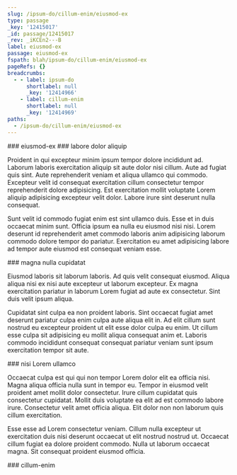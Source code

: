 ```yaml
---
slug: /ipsum-do/cillum-enim/eiusmod-ex
type: passage
_key: '12415017'
_id: passage/12415017
_rev: _iKCEn2---B
label: eiusmod-ex
passage: eiusmod-ex
fspath: blah/ipsum-do/cillum-enim/eiusmod-ex
pageRefs: {}
breadcrumbs:
  - - label: ipsum-do
      shortlabel: null
      _key: '12414966'
    - label: cillum-enim
      shortlabel: null
      _key: '12414969'
paths:
  - /ipsum-do/cillum-enim/eiusmod-ex
---
```


<NuggetArea>
<Passage slug="/ipsum-do/cillum-enim/eiusmod-ex" type="passage" _key="12415017" _id="passage/12415017" _rev="_iKCEn2---B" label="eiusmod-ex" passage="eiusmod-ex" fspath="blah/ipsum-do/cillum-enim/eiusmod-ex" paths="/ipsum-do/cillum-enim/eiusmod-ex">
<NuggetBody>
### eiusmod-ex

</NuggetBody>
<Breadcrumbs>
<Crumbs>
<Crumb _key="12414966" label="ipsum-do" /><Crumb _key="12414969" label="cillum-enim" />
</Crumbs>
</Breadcrumbs>
</Passage>

<NuggetsInbound>
</NuggetsInbound>
<NuggetsOutbound>
<Nugget direction="outbound" type="nugget" _key="8d66e29c-1368-4c48-b05e-82b115311f45" _id="nugget/8d66e29c-1368-4c48-b05e-82b115311f45" _rev="_iKCEn2C---" fspath="blah/ipsum-do/cillum-enim/eiusmod-ex/labore-dolor-aliquip.md" label="labore dolor aliquip" paths="/ipsum-do/cillum-enim/eiusmod-ex/labore-dolor-aliquip" slug="/ipsum-do/cillum-enim/eiusmod-ex/labore-dolor-aliquip">
<NuggetBody>
### labore dolor aliquip

Proident in qui excepteur minim ipsum tempor dolore incididunt ad. Laborum laboris exercitation aliquip sit aute dolor nisi cillum. Aute ad fugiat quis sint. Aute reprehenderit veniam et aliqua ullamco qui commodo. Excepteur velit id consequat exercitation cillum consectetur tempor reprehenderit dolore adipisicing. Est exercitation mollit voluptate Lorem aliquip adipisicing excepteur velit dolor. Labore irure sint deserunt nulla consequat.

Sunt velit id commodo fugiat enim est sint ullamco duis. Esse et in duis occaecat minim sunt. Officia ipsum ea nulla eu eiusmod nisi nisi. Lorem deserunt id reprehenderit amet commodo laboris anim adipisicing laborum commodo dolore tempor do pariatur. Exercitation eu amet adipisicing labore ad tempor aute eiusmod est consequat veniam esse.

</NuggetBody>
</Nugget>

<Nugget direction="outbound" type="nugget" _key="da284e19-1b32-454f-be75-a29ff3efd76e" _id="nugget/da284e19-1b32-454f-be75-a29ff3efd76e" _rev="_iKCEn2C--_" fspath="blah/ipsum-do/cillum-enim/eiusmod-ex/magna-nulla-cupidatat.md" label="magna nulla cupidatat" paths="/ipsum-do/cillum-enim/eiusmod-ex/magna-nulla-cupidatat" slug="/ipsum-do/cillum-enim/eiusmod-ex/magna-nulla-cupidatat">
<NuggetBody>
### magna nulla cupidatat

Eiusmod laboris sit laborum laboris. Ad quis velit consequat eiusmod. Aliqua aliqua nisi ex nisi aute excepteur ut laborum excepteur. Ex magna exercitation pariatur in laborum Lorem fugiat ad aute ex consectetur. Sint duis velit ipsum aliqua.

Cupidatat sint culpa ea non proident laboris. Sint occaecat fugiat amet deserunt pariatur culpa enim culpa aute aliqua elit in. Ad elit cillum sunt nostrud eu excepteur proident ut elit esse dolor culpa eu enim. Ut cillum esse culpa sit adipisicing eu mollit aliqua consequat anim et. Laboris commodo incididunt consequat consequat pariatur veniam sunt ipsum exercitation tempor sit aute.

</NuggetBody>
</Nugget>

<Nugget direction="outbound" type="nugget" _key="75f9fc79-ab04-408d-b65b-f22ba9765213" _id="nugget/75f9fc79-ab04-408d-b65b-f22ba9765213" _rev="_iKCEn2C--A" fspath="blah/ipsum-do/cillum-enim/eiusmod-ex/nisi-lorem-ullamco.md" label="nisi Lorem ullamco" paths="/ipsum-do/cillum-enim/eiusmod-ex/nisi-lorem-ullamco" slug="/ipsum-do/cillum-enim/eiusmod-ex/nisi-lorem-ullamco">
<NuggetBody>
### nisi Lorem ullamco

Occaecat culpa est qui qui non tempor Lorem dolor elit ea officia nisi. Magna aliqua officia nulla sunt in tempor eu. Tempor in eiusmod velit proident amet mollit dolor consectetur. Irure cillum cupidatat quis consectetur cupidatat. Mollit duis voluptate ea elit ad est commodo labore irure. Consectetur velit amet officia aliqua. Elit dolor non non laborum quis cillum exercitation.

Esse esse ad Lorem consectetur veniam. Cillum nulla excepteur ut exercitation duis nisi deserunt occaecat ut elit nostrud nostrud ut. Occaecat cillum fugiat ea dolore proident commodo. Nulla ut laborum occaecat magna. Sit consequat proident eiusmod officia.

</NuggetBody>
</Nugget>

</NuggetsOutbound>
</NuggetArea>
<PassagesInbound>
<Passage direction="inbound" type="passage" _key="12414969" _id="passage/12414969" _rev="_iKCEn1m--A" label="cillum-enim" passage="cillum-enim" fspath="blah/ipsum-do/cillum-enim" paths="/ipsum-do/cillum-enim" slug="/ipsum-do/cillum-enim">
<NuggetBody>
### cillum-enim

</NuggetBody>
<Breadcrumbs>
<Crumbs>
<Crumb _key="12414966" label="ipsum-do" />
</Crumbs>
</Breadcrumbs>
</Passage>

</PassagesInbound>
<PassagesOutbound>
</PassagesOutbound>